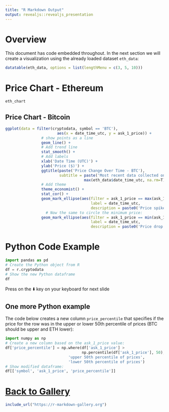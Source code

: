 ```yaml
---
title: "R Markdown Output"
output: revealjs::revealjs_presentation
---
```


# Overview

This document has code embedded throughout. In the next section we will create a visualization using the already loaded dataset `eth_data`:
```r
datatable(eth_data, options = list(lengthMenu = c(3, 5, 10)))
```

# Price Chart - Ethereum

```r
eth_chart
```

## Price Chart - Bitcoin

```r
ggplot(data = filter(cryptodata, symbol == 'BTC'), 
                       aes(x = date_time_utc, y = ask_1_price)) + 
                # show points as a line
                geom_line() + 
                # Add trend line
                stat_smooth() +
                # Add labels
                xlab('Date Time (UTC)') +
                ylab('Price ($)') +
                ggtitle(paste('Price Change Over Time - BTC'),
                        subtitle = paste('Most recent data collected on:',
                                   max(eth_data$date_time_utc, na.rm=T), '(UTC)')) + 
                # Add theme
                theme_economist() + 
                stat_cor() +
                geom_mark_ellipse(aes(filter = ask_1_price == max(ask_1_price),
                                      label = date_time_utc,
                                      description = paste0('Price spike to $', ask_1_price))) +
                  # Now the same to circle the minimum price:
                geom_mark_ellipse(aes(filter = ask_1_price == min(ask_1_price),
                                      label = date_time_utc,
                                      description = paste0('Price drop to $', ask_1_price)))
```


# Python Code Example

```python
import pandas as pd
# Create the Python object from R
df = r.cryptodata
# Show the new Python dataframe
df
```

Press on the ⬇️ key on your keyboard for next slide

## One more Python example

The code below creates a new column `price_percentile` that specifies if the price for the row was in the upper or lower 50th percentile of prices (BTC should be upper and ETH lower):

```python
import numpy as np
# Create a new column based on the ask_1_price value:
df['price_percentile'] = np.where(df['ask_1_price'] > 
                                  np.percentile(df['ask_1_price'], 50),
                            'upper 50th percentile of prices', 
                            'lower 50th percentile of prices')
# Show modified dataframe:
df[['symbol', 'ask_1_price', 'price_percentile']]
```

# [Back to Gallery](https://r-markdown-gallery.org)

```r
include_url("https://r-markdown-gallery.org")
```


